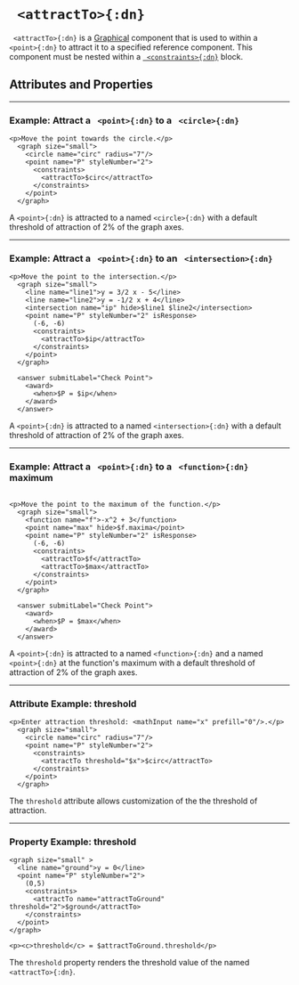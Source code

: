 


# ` <attractTo>{:dn}`

` <attractTo>{:dn}` is a [Graphical](../document_structure/essentialConcepts#component-types) component that 
is used to within a ` <point>{:dn}` to attract it to a specified reference component. This component must be
nested within a [` <constraints>{:dn}`](constraints.mdx) block. 

## Attributes and Properties 
 <AttrDisplay name='attractTo'/> 
 <PropDisplay name='attractTo'/>


---

### Example: Attract a ` <point>{:dn}` to a ` <circle>{:dn}`
```doenet-editor-horiz
<p>Move the point towards the circle.</p>
  <graph size="small">
    <circle name="circ" radius="7"/>
    <point name="P" styleNumber="2">
      <constraints>
        <attractTo>$circ</attractTo>
      </constraints>
    </point>
  </graph>
```

A `<point>{:dn}` is attracted to a named `<circle>{:dn}` with a default threshold of attraction of 
$2 \%$ of the graph axes.


---

### Example: Attract a ` <point>{:dn}` to an ` <intersection>{:dn}`
```doenet-editor-horiz  
<p>Move the point to the intersection.</p>
  <graph size="small">
    <line name="line1">y = 3/2 x - 5</line>
    <line name="line2">y = -1/2 x + 4</line>
    <intersection name="ip" hide>$line1 $line2</intersection>
    <point name="P" styleNumber="2" isResponse>
      (-6, -6)
      <constraints>
        <attractTo>$ip</attractTo>
      </constraints>
    </point>
  </graph>

  <answer submitLabel="Check Point">
    <award>
      <when>$P = $ip</when>
    </award>
  </answer>
```

A `<point>{:dn}` is attracted to a named `<intersection>{:dn}` with a default threshold of attraction of 
$2 \%$ of the graph axes.



---

### Example: Attract a ` <point>{:dn}` to a ` <function>{:dn}` maximum
```doenet-editor-horiz
   
<p>Move the point to the maximum of the function.</p>
  <graph size="small">
    <function name="f">-x^2 + 3</function>
    <point name="max" hide>$f.maxima</point>
    <point name="P" styleNumber="2" isResponse>
      (-6, -6)
      <constraints>
        <attractTo>$f</attractTo>
        <attractTo>$max</attractTo>
      </constraints>
    </point>
  </graph>

  <answer submitLabel="Check Point">
    <award>
      <when>$P = $max</when>
    </award>
  </answer>

```

A `<point>{:dn}` is attracted to a named `<function>{:dn}` and a named `<point>{:dn}` at the 
function's maximum with a default threshold of attraction of $2 \%$
of the graph axes.




---

### Attribute Example: threshold
```doenet-editor-horiz
<p>Enter attraction threshold: <mathInput name="x" prefill="0"/>.</p>
  <graph size="small">
    <circle name="circ" radius="7"/>
    <point name="P" styleNumber="2">
      <constraints>
        <attractTo threshold="$x">$circ</attractTo>
      </constraints>
    </point>
  </graph>
```

The `threshold` attribute allows customization of the the threshold of attraction.


---

### Property Example: threshold
```doenet-editor-horiz
<graph size="small" >
  <line name="ground">y = 0</line>
  <point name="P" styleNumber="2">
    (0,5)
    <constraints>
      <attractTo name="attractToGround" threshold="2">$ground</attractTo>
    </constraints>
  </point>
</graph>

<p><c>threshold</c> = $attractToGround.threshold</p>
```

The `threshold` property renders the threshold value of the named `<attractTo>{:dn}`.

